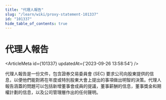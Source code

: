 ```yaml
---
title: "代理人報告"
slug: "/learn/wiki/proxy-statement-101337"
id: "101337"
hide_table_of_contents: true
---
```



# 代理人報告

<ArticleMeta id={101337} updatedAt={'2023-09-26 13:58:54'} />
<div className='border-solid border-b border-t-0 my-4 border-[var(--ifm-color-gray-300)]' />

代理人報告是一份文件，包含證券交易委員會 (SEC) 要求公司向股東提供的信息，以便他們能對將在年度或特別股東大會上提出的事項做出明智的決策。代理人報告涵蓋的問題可以包括新增董事會成員的提議，董事薪酬的信息，董事獎金和期權計劃的信息，以及公司管理層作出的任何聲明。
